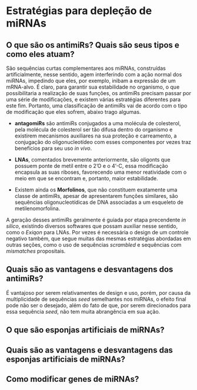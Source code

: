 # Estratégias para depleção de miRNAs

## O que são os antimiRs? Quais são seus tipos e como eles atuam?

São sequências curtas complementares aos miRNAs, construídas artificialmente, nesse sentido, agem interferindo com a ação normal dos miRNAs, impedindo que eles, por exemplo, inibam a expressão de um mRNA-alvo. É claro, para garantir sua estabilidade no organismo, o que possibilitaria a realização de suas funções, os antimiRs precisam passar por uma série de modificações, e existem várias estratégias diferentes para este fim. Portanto, uma classificação de antimiRs vai de acordo com o tipo de modificação que eles sofrem, abaixo trago algumas.

* **antagomiRs** são antimiRs conjugados a uma molécula de colesterol, pela molécula de colesterol ser tão difusa dentro do organismo e existirem mecanismos auxiliares na sua proteção e carreamento, a conjugação do oligonucleotídeo com esses componentes por vezes traz benefícios para seu uso *in vivo*.

* **LNAs**, comentados brevemente anteriormente, são oligonts que possuem ponte de metil entre o 2'O e o 4'-C, essa modificação encapsula as suas riboses, favorecendo uma menor reatividade com o meio em que se encontram e, portanto, maior estabilidade.

* Existem ainda os **Morfolinos**, que não constituem exatamente uma classe de antimiRs, apesar de apresentarem funções similares, são sequências oligonucleotídicas de DNA associadas a um esqueleto de metilenomorfolina.

A geração desses antimiRs geralmente é guiada por etapa precendente *in silico*, existindo diversos softwares que possam auxiliar nesse sentido, como o *Exiqon* para LNAs. Por vezes é necessária o design de um controle negativo também, que segue muitas das mesmas estratégias abordadas em outras seções, como o uso de sequências *scrambled* e sequências com *mismatches* propositais.

## Quais são as vantagens e desvantagens dos antimiRs?

É vantajoso por serem relativamentes de design e uso, porém, por causa da multiplicidade de sequências *seed* semelhantes nos miRNAs, o efeito final pode não ser o desejado, além do fato de que, por serem direcionados para essa sequência *seed*, não tem muita abrangência em sua ação.

## O que são esponjas artificiais de miRNAs?



## Quais são as vantagens e desvantagens das esponjas artificiais de miRNAs?

## Como modificar genes de miRNAs?

